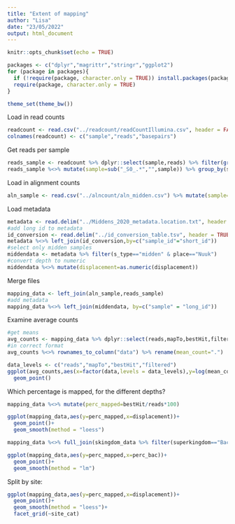 ```yaml
---
title: "Extent of mapping"
author: "Lisa"
date: "23/05/2022"
output: html_document
---
```


```r
knitr::opts_chunk$set(echo = TRUE)
```


```r
packages <- c("dplyr","magrittr","stringr","ggplot2")
for (package in packages){
  if (!require(package, character.only = TRUE)) install.packages(package)
  require(package, character.only = TRUE)
}
```

```r
theme_set(theme_bw())
```

Load in read counts
```r
readcount <- read.csv("../readcount/readCountIllumina.csv", header = FALSE)
colnames(readcount) <- c("sample","reads","basepairs")
```

Get reads per sample
```r
reads_sample <- readcount %>% dplyr::select(sample,reads) %>% filter(grepl("trim",sample))
reads_sample %<>% mutate(sample=sub("_S0_.*","",sample)) %>% group_by(sample) %>% mutate(reads=sum(reads)) %>% ungroup() %>% unique()
```

Load in alignment counts
```r
aln_sample <- read.csv("../alncount/aln_midden.csv") %>% mutate(sample=sub("_S0_L001","",sample))
```

Load metadata
```r
metadata <- read.delim("../Middens_2020_metadata.location.txt", header = TRUE)
#add long id to metadata
id_conversion <- read.delim("../id_conversion_table.tsv", header = TRUE)
metadata %<>% left_join(id_conversion,by=c("sample_id"="short_id"))
#select only midden samples
middendata <- metadata %>% filter(s_type=="midden" & place=="Nuuk")
#convert depth to numeric
middendata %<>% mutate(displacement=as.numeric(displacement))
```

Merge files
```r
mapping_data <- left_join(aln_sample,reads_sample)
#add metadata
mapping_data %<>% left_join(middendata, by=c("sample" = "long_id"))
```
Examine average counts
```r
#get means
avg_counts <- mapping_data %>% dplyr::select(reads,mapTo,bestHit,filtered) %>% colMeans() %>% as.data.frame()
#in correct format
avg_counts %<>% rownames_to_column("data") %>% rename(mean_count=".")
```

```r
data_levels <- c("reads","mapTo","bestHit","filtered")
ggplot(avg_counts,aes(x=factor(data,levels = data_levels),y=log(mean_count)))+
  geom_point()
```
Which percentage is mapped, for the different depths?
```r
mapping_data %<>% mutate(perc_mapped=bestHit/reads*100)
```

```r
ggplot(mapping_data,aes(y=perc_mapped,x=displacement))+
  geom_point()+
  geom_smooth(method = "loess")
```
```r
mapping_data %<>% full_join(skingdom_data %>% filter(superkingdom=="Bacteria") %>% dplyr::select(!superkingdom)) %>% rename(bac_count=count) %>% mutate(perc_bac=bac_count/filtered*100)
```
```r
ggplot(mapping_data,aes(y=perc_mapped,x=perc_bac))+
  geom_point()+
  geom_smooth(method = "lm")
```

Split by site:
```r
ggplot(mapping_data,aes(y=perc_mapped,x=displacement))+
  geom_point()+
  geom_smooth(method = "loess")+
  facet_grid(~site_cat)
```
